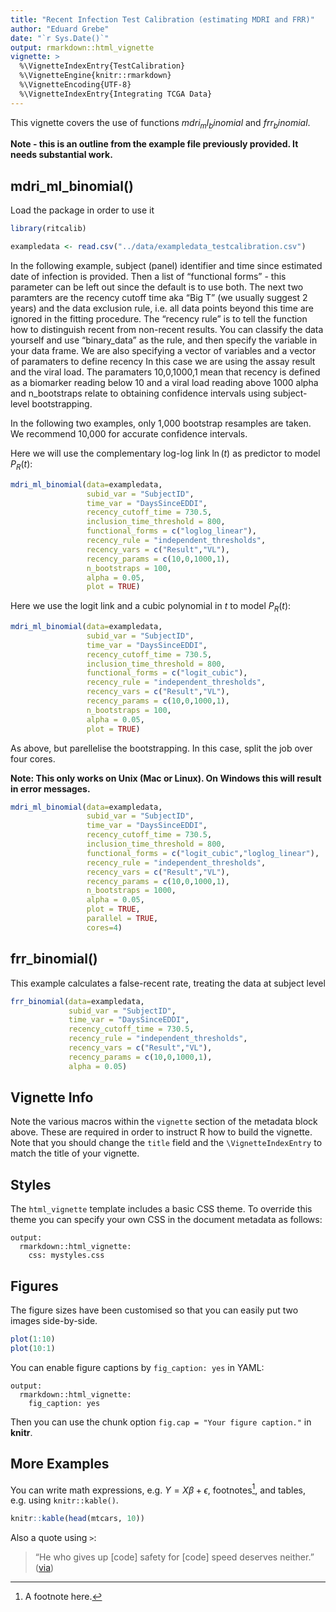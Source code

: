 ```yaml
---
title: "Recent Infection Test Calibration (estimating MDRI and FRR)"
author: "Eduard Grebe"
date: "`r Sys.Date()`"
output: rmarkdown::html_vignette
vignette: >
  %\VignetteIndexEntry{TestCalibration}
  %\VignetteEngine{knitr::rmarkdown}
  %\VignetteEncoding{UTF-8}
  %\VignetteIndexEntry{Integrating TCGA Data}
---
```


This vignette covers the use of functions $mdri_ml_binomial$ and $frr_binomial$. 

**Note - this is an outline from the example file previously provided. It needs substantial work.**

## mdri_ml_binomial()

Load the package in order to use it

```r
library(ritcalib)
```

```r
exampledata <- read.csv("../data/exampledata_testcalibration.csv")
```

In the following example, subject (panel) identifier and time since estimated date of infection
is provided. Then a list of "functional forms" - this parameter can be left out since the default is
to use both.
The next two paramters are the recency cutoff time aka "Big T" (we usually suggest 2 years) and the
data exclusion rule, i.e. all data points beyond this time are ignored in the fitting procedure.
The "recency rule" is to tell the function how to distinguish recent from non-recent results. You
can classify the data yourself and use "binary_data" as the rule, and then specify the variable in
your data frame.
We are also specifying a vector of variables and a vector of paramaters to define recency
In this case we are using the assay result and the viral load. The paramaters 10,0,1000,1 mean
that recency is defined as a biomarker reading below 10 and a viral load reading above 1000
alpha and n_bootstraps relate to obtaining confidence intervals using subject-level bootstrapping.

In the following two examples, only 1,000 bootstrap resamples are taken. We recommend 10,000 for accurate confidence intervals.

Here we will use the complementary log-log link $\ln(t)$ as predictor to model $P_R(t)$:

```r
mdri_ml_binomial(data=exampledata,
                 subid_var = "SubjectID",
                 time_var = "DaysSinceEDDI",
                 recency_cutoff_time = 730.5,
                 inclusion_time_threshold = 800,
                 functional_forms = c("loglog_linear"),
                 recency_rule = "independent_thresholds",
                 recency_vars = c("Result","VL"),
                 recency_params = c(10,0,1000,1),
                 n_bootstraps = 100,
                 alpha = 0.05,
                 plot = TRUE)
```

Here we use the logit link and a cubic polynomial in $t$ to model $P_R(t)$:

```r
mdri_ml_binomial(data=exampledata,
                 subid_var = "SubjectID",
                 time_var = "DaysSinceEDDI",
                 recency_cutoff_time = 730.5,
                 inclusion_time_threshold = 800,
                 functional_forms = c("logit_cubic"),
                 recency_rule = "independent_thresholds",
                 recency_vars = c("Result","VL"),
                 recency_params = c(10,0,1000,1),
                 n_bootstraps = 100,
                 alpha = 0.05,
                 plot = TRUE)
```

As above, but parellelise the bootstrapping. In this case, split the job over four cores.

**Note: This only works on Unix (Mac or Linux). On Windows this will result in error messages.**

```r
mdri_ml_binomial(data=exampledata,
                 subid_var = "SubjectID",
                 time_var = "DaysSinceEDDI",
                 recency_cutoff_time = 730.5,
                 inclusion_time_threshold = 800,
                 functional_forms = c("logit_cubic","loglog_linear"),
                 recency_rule = "independent_thresholds",
                 recency_vars = c("Result","VL"),
                 recency_params = c(10,0,1000,1),
                 n_bootstraps = 1000,
                 alpha = 0.05,
                 plot = TRUE,
                 parallel = TRUE,
                 cores=4)
```
## frr_binomial()

This example calculates a false-recent rate, treating the data at subject level

```r
frr_binomial(data=exampledata,
             subid_var = "SubjectID",
             time_var = "DaysSinceEDDI",
             recency_cutoff_time = 730.5,
             recency_rule = "independent_thresholds",
             recency_vars = c("Result","VL"),
             recency_params = c(10,0,1000,1),
             alpha = 0.05)
```

## Vignette Info

Note the various macros within the `vignette` section of the metadata block above. These are required in order to instruct R how to build the vignette. Note that you should change the `title` field and the `\VignetteIndexEntry` to match the title of your vignette.

## Styles

The `html_vignette` template includes a basic CSS theme. To override this theme you can specify your own CSS in the document metadata as follows:

    output:
      rmarkdown::html_vignette:
        css: mystyles.css

## Figures

The figure sizes have been customised so that you can easily put two images side-by-side.

```r
plot(1:10)
plot(10:1)
```

You can enable figure captions by `fig_caption: yes` in YAML:

    output:
      rmarkdown::html_vignette:
        fig_caption: yes

Then you can use the chunk option `fig.cap = "Your figure caption."` in **knitr**.

## More Examples

You can write math expressions, e.g. $Y = X\beta + \epsilon$, footnotes^[A footnote here.], and tables, e.g. using `knitr::kable()`.

```r
knitr::kable(head(mtcars, 10))
```

Also a quote using `>`:

> "He who gives up [code] safety for [code] speed deserves neither."
([via](https://twitter.com/hadleywickham/status/504368538874703872))
